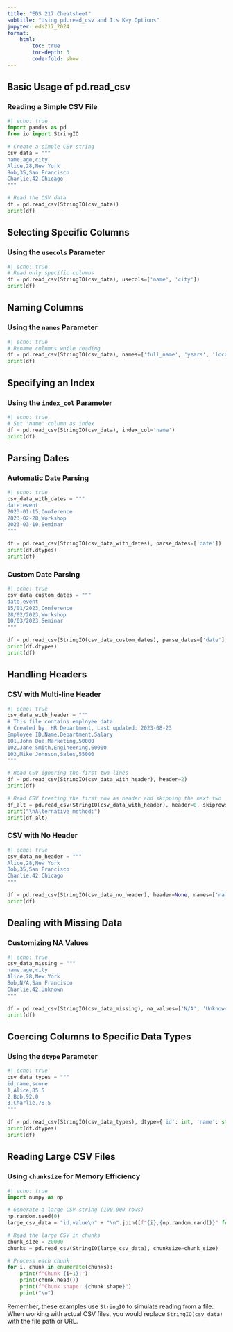 ```yaml
---
title: "EDS 217 Cheatsheet"
subtitle: "Using pd.read_csv and Its Key Options"
jupyter: eds217_2024
format:
    html:
        toc: true
        toc-depth: 3
        code-fold: show
---
```


## Basic Usage of pd.read_csv

### Reading a Simple CSV File

```python
#| echo: true
import pandas as pd
from io import StringIO

# Create a simple CSV string
csv_data = """
name,age,city
Alice,28,New York
Bob,35,San Francisco
Charlie,42,Chicago
"""

# Read the CSV data
df = pd.read_csv(StringIO(csv_data))
print(df)
```

## Selecting Specific Columns

### Using the `usecols` Parameter

```python
#| echo: true
# Read only specific columns
df = pd.read_csv(StringIO(csv_data), usecols=['name', 'city'])
print(df)
```

## Naming Columns

### Using the `names` Parameter

```python
#| echo: true
# Rename columns while reading
df = pd.read_csv(StringIO(csv_data), names=['full_name', 'years', 'location'])
print(df)
```

## Specifying an Index

### Using the `index_col` Parameter

```python
#| echo: true
# Set 'name' column as index
df = pd.read_csv(StringIO(csv_data), index_col='name')
print(df)
```

## Parsing Dates

### Automatic Date Parsing

```python
#| echo: true
csv_data_with_dates = """
date,event
2023-01-15,Conference
2023-02-28,Workshop
2023-03-10,Seminar
"""

df = pd.read_csv(StringIO(csv_data_with_dates), parse_dates=['date'])
print(df.dtypes)
print(df)
```

### Custom Date Parsing

```python
#| echo: true
csv_data_custom_dates = """
date,event
15/01/2023,Conference
28/02/2023,Workshop
10/03/2023,Seminar
"""

df = pd.read_csv(StringIO(csv_data_custom_dates), parse_dates=['date'], date_format='%d/%m/%Y')
print(df.dtypes)
print(df)
```

## Handling Headers

### CSV with Multi-line Header

```python
#| echo: true
csv_data_with_header = """
# This file contains employee data
# Created by: HR Department, Last updated: 2023-08-23
Employee ID,Name,Department,Salary
101,John Doe,Marketing,50000
102,Jane Smith,Engineering,60000
103,Mike Johnson,Sales,55000
"""

# Read CSV ignoring the first two lines
df = pd.read_csv(StringIO(csv_data_with_header), header=2)
print(df)

# Read CSV treating the first row as header and skipping the next two
df_alt = pd.read_csv(StringIO(csv_data_with_header), header=0, skiprows=2)
print("\nAlternative method:")
print(df_alt)
```

### CSV with No Header

```python
#| echo: true
csv_data_no_header = """
Alice,28,New York
Bob,35,San Francisco
Charlie,42,Chicago
"""

df = pd.read_csv(StringIO(csv_data_no_header), header=None, names=['name', 'age', 'city'])
print(df)
```

## Dealing with Missing Data

### Customizing NA Values

```python
#| echo: true
csv_data_missing = """
name,age,city
Alice,28,New York
Bob,N/A,San Francisco
Charlie,42,Unknown
"""

df = pd.read_csv(StringIO(csv_data_missing), na_values=['N/A', 'Unknown'])
print(df)
```

## Coercing Columns to Specific Data Types

### Using the `dtype` Parameter

```python
#| echo: true
csv_data_types = """
id,name,score
1,Alice,85.5
2,Bob,92.0
3,Charlie,78.5
"""

df = pd.read_csv(StringIO(csv_data_types), dtype={'id': int, 'name': str, 'score': float})
print(df.dtypes)
print(df)
```

## Reading Large CSV Files

### Using `chunksize` for Memory Efficiency

```python
#| echo: true
import numpy as np

# Generate a large CSV string (100,000 rows)
np.random.seed(0)
large_csv_data = "id,value\n" + "\n".join([f"{i},{np.random.rand()}" for i in range(100000)])

# Read the large CSV in chunks
chunk_size = 20000
chunks = pd.read_csv(StringIO(large_csv_data), chunksize=chunk_size)

# Process each chunk
for i, chunk in enumerate(chunks):
    print(f"Chunk {i+1}:")
    print(chunk.head())
    print(f"Chunk shape: {chunk.shape}")
    print("\n")
```

Remember, these examples use `StringIO` to simulate reading from a file. When working with actual CSV files, you would replace `StringIO(csv_data)` with the file path or URL.